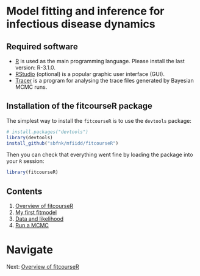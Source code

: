 # Model fitting and inference for infectious disease dynamics

## Required software
* [R](http://cran.r-project.org) is used as the main programming language. Please install the last version: R-3.1.0. 
* [RStudio](http://www.rstudio.com/products/rstudio/download/) (optional) is a popular graphic user interface (GUI).
* [Tracer](http://tree.bio.ed.ac.uk/software/tracer) is a program for analysing the trace files generated by Bayesian MCMC runs.

## Installation of the fitcourseR package

The simplest way to install the `fitcourseR` is to use the `devtools` package:

```r
# install.packages("devtools")
library(devtools)
install_github("sbfnk/mfiidd/fitcourseR")
```

Then you can check that everything went fine by loading the package into your `R` session:

```r
library(fitcourseR)
```

## Contents

1. [Overview of fitcourseR](fitcourseR.md)
2. [My first fitmodel](first_fitmodel.md)
3. [Data and likelihood](data_likelihood.md)
4. [Run a MCMC](mcmc.md)


# Navigate
Next: [Overview of fitcourseR](fitcourseR.md)
